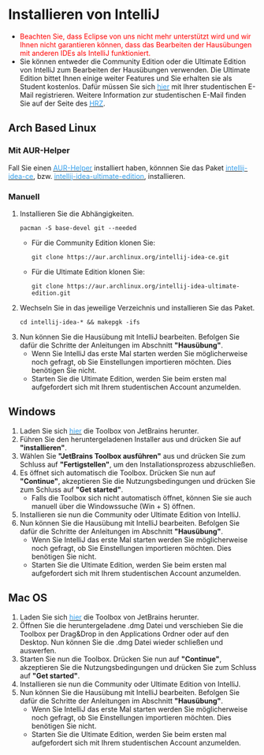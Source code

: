# Installieren von IntelliJ

* <span style="color:red">Beachten Sie, dass Eclipse von uns nicht mehr unterstützt wird und wir Ihnen nicht garantieren können, dass das Bearbeiten der Hausübungen mit anderen IDEs als IntelliJ funktioniert.</span>
* Sie können entweder die Community Edition oder die Ultimate Edition von IntelliJ zum Bearbeiten der Hausübungen verwenden.
    Die Ultimate Edition bittet Ihnen einige weiter Features und Sie erhalten sie als Student kostenlos. Dafür müssen Sie sich <ins> <a href=" https://www.jetbrains.com/de-de/community/education/#students" target="_blank"><span style="color:#349eeb">hier</span></a></ins> mit Ihrer studentischen E-Mail registrieren.
    Weitere Information zur studentischen E-Mail finden Sie auf der Seite des <ins> <a href="https://www.hrz.tu-darmstadt.de/services/it_services/linux_mail/index.de.jsp" target="_blank"><span style="color:#349eeb">HRZ</span></a></ins>.

## Arch Based Linux

### Mit AUR-Helper

Fall Sie einen <ins> <a href="https://wiki.archlinux.org/title/AUR_helper" target="_blank"><span style="color:#349eeb">AUR-Helper</span></a></ins> installiert haben, könnnen Sie das Paket <ins> <a href="https://aur.archlinux.org/packages/intellij-idea-ce" target="_blank"><span style="color:#349eeb">intellij-idea-ce</span></a></ins>, bzw. <ins> <a href="https://aur.archlinux.org/packages/intellij-idea-ultimate-edition" target="_blank"><span style="color:#349eeb">intellij-idea-ultimate-edition</span></a></ins>, installieren.

### Manuell

1. Installieren Sie die Abhängigkeiten.
    ```
    pacman -S base-devel git --needed
    ```
    * Für die Community Edition klonen Sie:
        ```
        git clone https://aur.archlinux.org/intellij-idea-ce.git
        ```
    * Für die Ultimate Edition klonen Sie:
        ```
        git clone https://aur.archlinux.org/intellij-idea-ultimate-edition.git
        ```
2. Wechseln Sie in das jeweilige Verzeichnis und installieren Sie das Paket.
    ```
    cd intellij-idea-* && makepgk -ifs
    ```
3. Nun können Sie die Hausübung mit IntelliJ bearbeiten. Befolgen Sie dafür die Schritte der Anleitungen im Abschnitt **"Hausübung"**.
    * Wenn Sie IntelliJ das erste Mal starten werden Sie möglicherweise noch gefragt, ob Sie Einstellungen importieren möchten. Dies benötigen Sie nicht.
    * Starten Sie die Ultimate Edition, werden Sie beim ersten mal aufgefordert sich mit Ihrem studentischen Account anzumelden.

## Windows

1. Laden Sie sich <ins> <a href="https://www.jetbrains.com/de-de/toolbox-app/" target="_blank"><span style="color:#349eeb">hier</span></a></ins> die Toolbox von JetBrains herunter.
2. Führen Sie den heruntergeladenen Installer aus und drücken Sie auf **"installieren"**.
3. Wählen Sie **"JetBrains Toolbox ausführen"** aus und drücken Sie zum Schluss auf **"Fertigstellen"**, um den Installationsprozess abzuschließen.
3. Es öffnet sich automatisch die Toolbox. Drücken Sie nun auf **"Continue"**, akzeptieren Sie die Nutzungsbedingungen und drücken Sie zum Schluss auf **"Get started"**.
   * Falls die Toolbox sich nicht automatisch öffnet, können Sie sie auch manuell über die Windowssuche (Win + S) öffnen.
4. Installieren sie nun die Community oder Ultimate Edition von IntelliJ.
5. Nun können Sie die Hausübung mit IntelliJ bearbeiten. Befolgen Sie dafür die Schritte der Anleitungen im Abschnitt **"Hausübung"**.
    * Wenn Sie IntelliJ das erste Mal starten werden Sie möglicherweise noch gefragt, ob Sie Einstellungen importieren möchten. Dies benötigen Sie nicht.
    * Starten Sie die Ultimate Edition, werden Sie beim ersten mal aufgefordert sich mit Ihrem studentischen Account anzumelden.

## Mac OS

1. Laden Sie sich <ins> <a href="https://www.jetbrains.com/de-de/toolbox-app/" target="_blank"><span style="color:#349eeb">hier</span></a></ins> die Toolbox von JetBrains herunter.
2. Öffnen Sie die heruntergeladene .dmg Datei und verschieben Sie die Toolbox per Drag&Drop in den Applications Ordner oder auf den Desktop. Nun können Sie die .dmg Datei wieder schließen und auswerfen.
3. Starten Sie nun die Toolbox. Drücken Sie nun auf **"Continue"**, akzeptieren Sie die Nutzungsbedingungen und drücken Sie zum Schluss auf **"Get started"**.
4. Installieren sie nun die Community oder Ultimate Edition von IntelliJ.
5. Nun können Sie die Hausübung mit IntelliJ bearbeiten. Befolgen Sie dafür die Schritte der Anleitungen im Abschnitt **"Hausübung"**.
    * Wenn Sie IntelliJ das erste Mal starten werden Sie möglicherweise noch gefragt, ob Sie Einstellungen importieren möchten. Dies benötigen Sie nicht.
    * Starten Sie die Ultimate Edition, werden Sie beim ersten mal aufgefordert sich mit Ihrem studentischen Account anzumelden.
